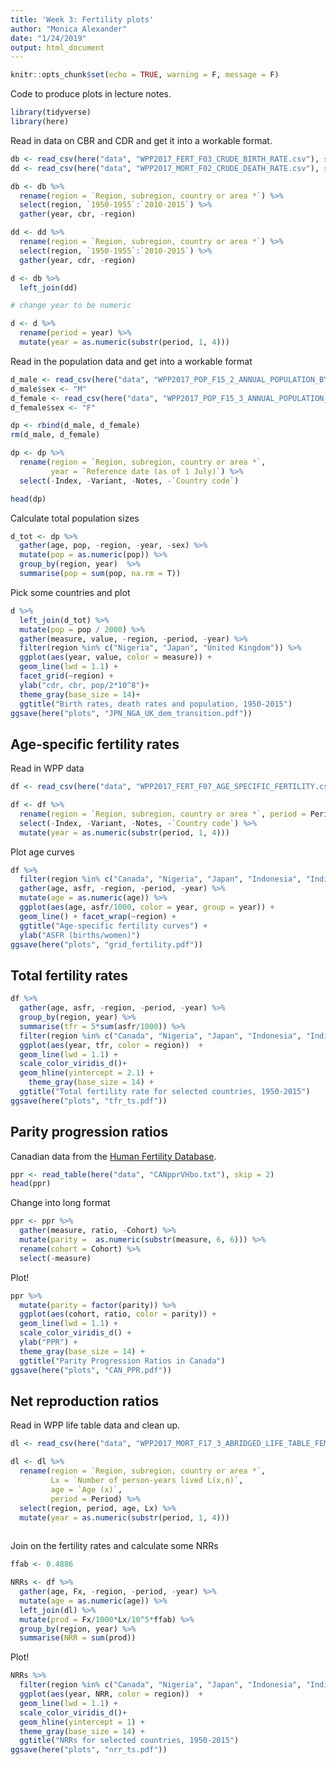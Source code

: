 ```yaml
---
title: 'Week 3: Fertility plots'
author: "Monica Alexander"
date: "1/24/2019"
output: html_document
---
```


```r
knitr::opts_chunk$set(echo = TRUE, warning = F, message = F)
```

Code to produce plots in lecture notes. 

```r
library(tidyverse)
library(here)
```
Read in data on CBR and CDR and get it into a workable format. 
```r

db <- read_csv(here("data", "WPP2017_FERT_F03_CRUDE_BIRTH_RATE.csv"), skip = 16)
dd <- read_csv(here("data", "WPP2017_MORT_F02_CRUDE_DEATH_RATE.csv"), skip = 16)

db <- db %>% 
  rename(region = `Region, subregion, country or area *`) %>% 
  select(region, `1950-1955`:`2010-2015`) %>% 
  gather(year, cbr, -region)

dd <- dd %>% 
  rename(region = `Region, subregion, country or area *`) %>% 
  select(region, `1950-1955`:`2010-2015`) %>% 
  gather(year, cdr, -region)

d <- db %>% 
  left_join(dd)

# change year to be numeric

d <- d %>% 
  rename(period = year) %>% 
  mutate(year = as.numeric(substr(period, 1, 4)))

```

Read in the population data and get into a workable format

```r
d_male <- read_csv(here("data", "WPP2017_POP_F15_2_ANNUAL_POPULATION_BY_AGE_MALE.csv"), skip = 12)
d_male$sex <- "M"
d_female <- read_csv(here("data", "WPP2017_POP_F15_3_ANNUAL_POPULATION_BY_AGE_FEMALE.csv"), skip = 12)
d_female$sex <- "F"

dp <- rbind(d_male, d_female)
rm(d_male, d_female)

dp <- dp %>% 
  rename(region = `Region, subregion, country or area *`,
         year = `Reference date (as of 1 July)`) %>% 
  select(-Index, -Variant, -Notes, -`Country code`)

head(dp)
```

Calculate total population sizes

```r
d_tot <- dp %>% 
  gather(age, pop, -region, -year, -sex) %>% 
  mutate(pop = as.numeric(pop)) %>% 
  group_by(region, year)  %>% 
  summarise(pop = sum(pop, na.rm = T))
```

Pick some countries and plot

```r
d %>% 
  left_join(d_tot) %>% 
  mutate(pop = pop / 2000) %>% 
  gather(measure, value, -region, -period, -year) %>% 
  filter(region %in% c("Nigeria", "Japan", "United Kingdom")) %>% 
  ggplot(aes(year, value, color = measure)) + 
  geom_line(lwd = 1.1) + 
  facet_grid(~region) +
  ylab("cdr, cbr, pop/2*10^8")+
  theme_gray(base_size = 14)+
  ggtitle("Birth rates, death rates and population, 1950-2015")
ggsave(here("plots", "JPN_NGA_UK_dem_transition.pdf"))
```

## Age-specific fertility rates

Read in WPP data

```r
df <- read_csv(here("data", "WPP2017_FERT_F07_AGE_SPECIFIC_FERTILITY.csv"), skip = 12)

df <- df %>% 
  rename(region = `Region, subregion, country or area *`, period = Period) %>% 
  select(-Index, -Variant, -Notes, -`Country code`) %>% 
  mutate(year = as.numeric(substr(period, 1, 4)))
```

Plot age curves

```r
df %>% 
  filter(region %in% c("Canada", "Nigeria", "Japan", "Indonesia", "India", "Kenya")) %>%
  gather(age, asfr, -region, -period, -year) %>% 
  mutate(age = as.numeric(age)) %>% 
  ggplot(aes(age, asfr/1000, color = year, group = year)) + 
  geom_line() + facet_wrap(~region) +
  ggtitle("Age-specific fertility curves") + 
  ylab("ASFR (births/women)")
ggsave(here("plots", "grid_fertility.pdf"))
```

## Total fertility rates


```r
df %>% 
  gather(age, asfr, -region, -period, -year) %>% 
  group_by(region, year) %>% 
  summarise(tfr = 5*sum(asfr/1000)) %>% 
  filter(region %in% c("Canada", "Nigeria", "Japan", "Indonesia", "India", "Kenya")) %>% 
  ggplot(aes(year, tfr, color = region))  + 
  geom_line(lwd = 1.1) +
  scale_color_viridis_d()+
  geom_hline(yintercept = 2.1) + 
    theme_gray(base_size = 14) + 
  ggtitle("Total fertility rate for selected countries, 1950-2015")
ggsave(here("plots", "tfr_ts.pdf"))
```

## Parity progression ratios

Canadian data from the [Human Fertility Database](https://www.humanfertility.org/).

```r
ppr <- read_table(here("data", "CANpprVHbo.txt"), skip = 2)
head(ppr)
```
Change into long format 

```r
ppr <- ppr %>% 
  gather(measure, ratio, -Cohort) %>% 
  mutate(parity =  as.numeric(substr(measure, 6, 6))) %>% 
  rename(cohort = Cohort) %>% 
  select(-measure)
```


Plot!

```r
ppr %>% 
  mutate(parity = factor(parity)) %>% 
  ggplot(aes(cohort, ratio, color = parity)) + 
  geom_line(lwd = 1.1) + 
  scale_color_viridis_d() + 
  ylab("PPR") + 
  theme_gray(base_size = 14) + 
  ggtitle("Parity Progression Ratios in Canada") 
ggsave(here("plots", "CAN_PPR.pdf"))
```


## Net reproduction ratios

Read in WPP life table data and clean up. 

```r

dl <- read_csv(here("data", "WPP2017_MORT_F17_3_ABRIDGED_LIFE_TABLE_FEMALE.csv"), skip = 16)

dl <- dl %>% 
  rename(region = `Region, subregion, country or area *`,
         Lx = `Number of person-years lived L(x,n)`,
         age = `Age (x)`,
         period = Period) %>% 
  select(region, period, age, Lx) %>% 
  mutate(year = as.numeric(substr(period, 1, 4)))
  

```

Join on the fertility rates and calculate some NRRs

```r

ffab <- 0.4886

NRRs <- df %>% 
  gather(age, Fx, -region, -period, -year) %>% 
  mutate(age = as.numeric(age)) %>% 
  left_join(dl) %>% 
  mutate(prod = Fx/1000*Lx/10^5*ffab) %>% 
  group_by(region, year) %>% 
  summarise(NRR = sum(prod))

```

Plot!

```r
NRRs %>% 
  filter(region %in% c("Canada", "Nigeria", "Japan", "Indonesia", "India", "Kenya")) %>% 
  ggplot(aes(year, NRR, color = region))  + 
  geom_line(lwd = 1.1) +
  scale_color_viridis_d()+
  geom_hline(yintercept = 1) + 
  theme_gray(base_size = 14) + 
  ggtitle("NRRs for selected countries, 1950-2015")
ggsave(here("plots", "nrr_ts.pdf"))
```

